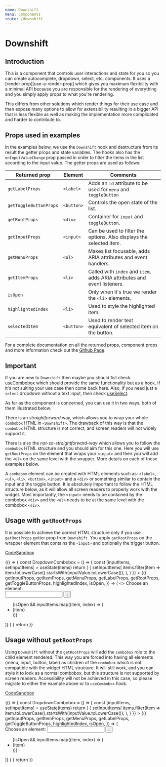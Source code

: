```yaml
---
name: Downshift
menu: Components
route: /downshift
---
```



# Downshift

## Introduction

This is a component that controls user interactions and state for you so you can
create autocomplete, dropdown, select, etc. components. It uses a [render
prop][use-a-render-prop] which gives you maximum flexibility with a minimal API
because you are responsible for the rendering of everything and you simply apply
props to what you're rendering.

This differs from other solutions which render things for their use case and
then expose many options to allow for extensibility resulting in a bigger API
that is less flexible as well as making the implementation more complicated and
harder to contribute to.

## Props used in examples

In the examples below, we use the `Downshift` hook and destructure from its
result the getter props and state variables. The hooks also has the
`onInputValueChange` prop passed in order to filter the items in the list
according to the input value. The getter props are used as follows:

| Returned prop          | Element    | Comments                                                                  |
| ---------------------- | ---------- | ------------------------------------------------------------------------- |
| `getLabelProps`        | `<label>`  | Adds an `id` attribute to be used for `menu` and `toggleButton`           |
| `getToggleButtonProps` | `<button>` | Controls the open state of the list.                                      |
| `getRootProps`         | `<div>`    | Container for `input` and `toggleButton`.                                 |
| `getInputProps`        | `<input>`  | Can be used to filter the options. Also displays the selected item.       |
| `getMenuProps`         | `<ul>`     | Makes list focusable, adds ARIA attributes and event handlers.            |
| `getItemProps`         | `<li>`     | Called with `index` and `item`, adds ARIA attributes and event listeners. |
| `isOpen`               |            | Only when it's true we render the `<li>` elements.                        |
| `highlightedIndex`     | `<li>`     | Used to style the highlighted item.                                       |
| `selectedItem`         | `<button>` | Used to render text equivalent of selected item on the button.            |

For a complete documentation on all the returned props, component props and more
information check out the
[Github Page](https://github.com/downshift-js/downshift).

## Important

If you are new to `Downshift` then maybe you should fist check
[useCombobox](/hooks/use-combobox) which should provide the same functionality
but as a hook. If it's not suiting your use case then come back here. Also, if
you need just a `select` dropdown without a text input, then check
[useSelect](/hooks/use-select).

As far as the component is concerned, you can use it in two ways, both of them
illustrated below.

There is an _straightforward_ way, which allows you to wrap your whole
`combobox` HTML in `<Downshift>`. The drawback of this way is that the
`combobox` HTML structure is not correct, and screen readers will not widely
support it.

There is also the _not-so-straightforward-way_ which allows you to follow the
`combobox` HTML structure and you should aim for this one. Here you will use
`getRootProps` on the element that wraps your `<input>` and then you will add
the `<ul>` on the same level with the wrapper. More details on each of these
examples below.

A `combobox` element can be created with HTML elements such as: `<label>`,
`<ul>`, `<li>`, `<button>`, `<input>` and a `<div>` or something similar to
contain the input and the toggle button. It is absolutely important to follow
the HTML structure below, as it will allow all screen readers to properly work
with the widget. Most importantly, the `<input>` needs to be contained by the
combobox `<div>` and the `<ul>` needs to be at the same level with the combobox
`<div>`.

## Usage with `getRootProps`

It is possible to achieve the correct HTML structure only if you use
`getRootProps` getter prop from `Downshift`. You apply `getRootProps` on the
wrapper element that contains the `<input>` and optionally the trigger button.

[CodeSandbox](https://codesandbox.io/s/simple-downshift-with-getrootprops-example-24s13)

<Playground style={playgroundStyles}>
  {() => {
    const DropdownCombobox = () => {
      const [inputItems, setInputItems] = useState(items)
      return (
        <Downshift
          onInputValueChange={inputValue => {
            setInputItems(
              items.filter(item =>
                item.toLowerCase().startsWith(inputValue.toLowerCase()),
              ),
            )
          }}
        >
          {({
            getInputProps,
            getItemProps,
            getMenuProps,
            getLabelProps,
            getRootProps,
            getToggleButtonProps,
            highlightedIndex,
            isOpen,
          }) => (
            <>
              <label {...getLabelProps()}>Choose an element:</label>
              <div
                className="ds-combobox"
                {...getRootProps({}, {suppressRefError: true})}
              >
                <input {...getInputProps()} />
                <button {...getToggleButtonProps()} aria-label={'toggle menu'}>
                  &#8595;
                </button>
              </div>
              <ul {...getMenuProps()} style={menuStyles}>
                {isOpen &&
                  inputItems.map((item, index) => (
                    <li
                      style={
                        highlightedIndex === index
                          ? {backgroundColor: '#bde4ff'}
                          : {}
                      }
                      key={`${item}${index}`}
                      {...getItemProps({item, index})}
                    >
                      {item}
                    </li>
                  ))}
              </ul>
            </>
          )}
        </Downshift>
      )
    }
    return <DropdownCombobox />
  }}
</Playground>

## Usage without `getRootProps`

Using `Downshift` without the `getRootProps` will add the `combobox` role to the
child element rendered. This way you are forced into having all elements (menu,
input, button, label) as children of the `combobox` which is not compatible with
the widget HTML structure. It will still work, and you can style it to look as a
normal combobox, but this structure is not supported by screen readers.
Accessibility will not be achieved in this case, so please migrate to either the
example above or to `useCombobox` hook.

[CodeSandbox](https://codesandbox.io/s/usecombobox-usage-evufg)

<Playground style={playgroundStyles}>
  {() => {
    const DropdownCombobox = () => {
      const [inputItems, setInputItems] = useState(items)
      return (
        <Downshift
          onInputValueChange={inputValue => {
            setInputItems(
              items.filter(item =>
                item.toLowerCase().startsWith(inputValue.toLowerCase()),
              ),
            )
          }}
        >
          {({
            getInputProps,
            getItemProps,
            getMenuProps,
            getLabelProps,
            getToggleButtonProps,
            highlightedIndex,
            isOpen,
          }) => (
            <div>
              <label {...getLabelProps()}>Choose an element:</label>
              <input {...getInputProps()} />
              <button {...getToggleButtonProps()} aria-label={'toggle menu'}>
                &#8595;
              </button>
              <ul {...getMenuProps()} style={menuStyles}>
                {isOpen &&
                  inputItems.map((item, index) => (
                    <li
                      style={
                        highlightedIndex === index
                          ? {backgroundColor: '#bde4ff'}
                          : {}
                      }
                      key={`${item}${index}`}
                      {...getItemProps({item, index})}
                    >
                      {item}
                    </li>
                  ))}
              </ul>
            </div>
          )}
        </Downshift>
      )
    }
    return <DropdownCombobox />
  }}
</Playground>
